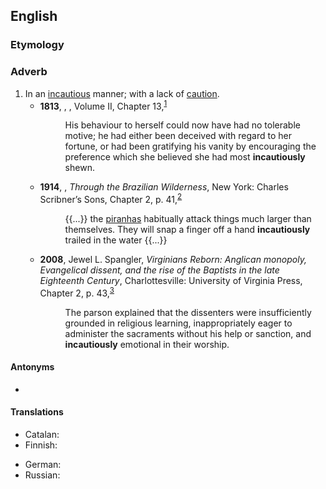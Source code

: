 ==English==

===Etymology===
{{suffix|en|incautious|ly}}

===Adverb===
{{en-adv}}

# In an [[incautious]] manner; with a lack of [[caution]].
#* '''1813''', {{w|Jane Austen}}, ''{{w|Pride and Prejudice}}'', Volume II, Chapter 13,<sup>[http://www.gutenberg.org/files/42671/42671-h/42671-h.htm]</sup>
#*: His behaviour to herself could now have had no tolerable motive; he had either been deceived with regard to her fortune, or had been gratifying his vanity by encouraging the preference which she believed she had most '''incautiously''' shewn.
#* '''1914''', {{w|Theodore Roosevelt}}, ''Through the Brazilian Wilderness'', New York: Charles Scribner’s Sons, Chapter 2, p. 41,<sup>[https://archive.org/details/cu31924086561119]</sup>
#*: {{...}} the [[piranha]]s habitually attack things much larger than themselves. They will snap a finger off a hand '''incautiously''' trailed in the water {{...}}
#* '''2008''', Jewel L. Spangler, ''Virginians Reborn: Anglican monopoly, Evangelical dissent, and the rise of the Baptists in the late Eighteenth Century'', Charlottesville: University of Virginia Press, Chapter 2, p. 43,<sup>[https://books.google.ca/books?id=R0RVN0vx50gC&printsec=frontcover#v=onepage&q&f=false]</sup>
#*: The parson explained that the dissenters were insufficiently grounded in religious learning, inappropriately eager to administer the sacraments without his help or sanction, and '''incautiously''' emotional in their worship.

====Antonyms====
* {{l|en|cautiously}}

====Translations====
{{trans-top|without caution}}
* Catalan: {{t+|ca|incautament}}
* Finnish: {{t+|fi|varomattomasti}}
{{trans-mid}}
* German: {{t|de|unvorsichtig}}
* Russian: {{t+|ru|неосторо́жно}}
{{trans-bottom}}